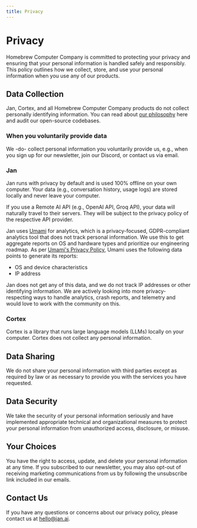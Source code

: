 ```yaml
---
title: Privacy
---
```



# Privacy

Homebrew Computer Company is committed to protecting your privacy and ensuring that your personal information is handled safely and responsibly. This policy outlines how we collect, store, and use your personal information when you use any of our products.

## Data Collection

Jan, Cortex, and all Homebrew Computer Company products do not collect personally identifying information. You can read about [our philosophy](/about#philosophy) here and audit our open-source codebases. 

### When you voluntarily provide data

We -do- collect personal information you voluntarily provide us, e.g., when you sign up for our newsletter, join our Discord, or contact us via email. 

### Jan 

Jan runs with privacy by default and is used 100% offline on your own computer. Your data (e.g., conversation history, usage logs) are stored locally and never leave your computer. 

<Callout type="info">
If you use a Remote AI API (e.g., OpenAI API, Groq API), your data will naturally travel to their servers. They will be subject to the privacy policy of the respective API provider.
</Callout>

Jan uses [Umami](https://umami.is/) for analytics, which is a privacy-focused, GDPR-compliant analytics tool that does not track personal information. We use this to get aggregate reports on OS and hardware types and prioritize our engineering roadmap. As per [Umami's Privacy Policy](https://umami.is/privacy), Umami uses the following data points to generate its reports:

- OS and device characteristics
- IP address

Jan does not get any of this data, and we do not track IP addresses or other identifying information. We are actively looking into more privacy-respecting ways to handle analytics, crash reports, and telemetry and would love to work with the community on this. 

### Cortex

Cortex is a library that runs large language models (LLMs) locally on your computer. Cortex does not collect any personal information.

## Data Sharing

We do not share your personal information with third parties except as required by law or as necessary to provide you with the services you have requested.

## Data Security

We take the security of your personal information seriously and have implemented appropriate technical and organizational measures to protect your personal information from unauthorized access, disclosure, or misuse.

## Your Choices

You have the right to access, update, and delete your personal information at any time. If you subscribed to our newsletter, you may also opt-out of receiving marketing communications from us by following the unsubscribe link included in our emails.

## Contact Us

If you have any questions or concerns about our privacy policy, please contact us at hello@jan.ai.
